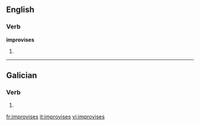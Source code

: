 ==English==

===Verb===
'''improvises'''

# {{third-person singular of|[[improvise]]}}

----

==Galician==

===Verb===
{{gl-verb-form}}

# {{conjugation of|[[improvisar#Galician|improvisar]]||2|s|pres|sub}}

[[fr:improvises]]
[[it:improvises]]
[[vi:improvises]]